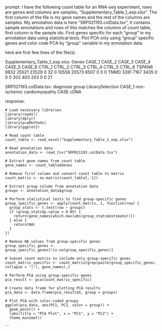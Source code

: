 prompt:
I have the following count table for an RNA-seq experiment, rows are genes and columns are samples, "Supplementary_Table_1_exp.xlsx". The first column of the file is my gene names and the rest of the columns are samples. My annotation data is here  "SRP021193.colData.tsv", it contains sample annotations and rows of this matches the columns of count table, first column is the sample ids. Find genes specific for each "group" in my annotation data  using statistical tests. Plot PCA only using "group" specific genes and color code PCA by "group" variable in my annotation data.

here are first few lines of the file(s).

Supplementary_Table_1_exp.xlsx:
Genes	CASE_1	CASE_2	CASE_3	CASE_4	CASE_5	CASE_6	CTRL_1	CTRL_2	CTRL_3	CTRL_4	CTRL_5	CTRL_6
TSPAN6	9832	25521	23529	0	32	0	10558	20573	6507	0	0	 0
TNMD	3281	 7167	 3435	0	 0	0	  202	  403	 203	0	0	21


SRP021193.colData.tsv:
diagnosis	group	LibrarySelection
CASE_1	non-ischemic cardiomyopathy	CASE	cDNA


response:
```
# Load necessary libraries
library(readxl)
library(dplyr)
library(pcaMethods)
library(ggplot2)

# Read count table
count_table <- read_excel("Supplementary_Table_1_exp.xlsx")

# Read annotation data
annotation_data <- read_tsv("SRP021193.colData.tsv")

# Extract gene names from count table
gene_names <- count_table$Genes

# Remove first column and convert count table to matrix
count_matrix <- as.matrix(count_table[,-1])

# Extract group column from annotation data
groups <- annotation_data$group

# Perform statistical tests to find group-specific genes
group_specific_genes <- apply(count_matrix, 1, function(row) {
  group_stats <- t.test(row ~ groups)
  if (group_stats$p.value < 0.05) {
    return(gene_names[which.max(abs(group_stats$estimate))])
  } else {
    return(NA)
  }
})

# Remove NA values from group-specific genes
group_specific_genes <- group_specific_genes[!is.na(group_specific_genes)]

# Subset count matrix to include only group-specific genes
count_matrix_specific <- count_matrix[grep(paste(group_specific_genes, collapse = "|"), gene_names),]

# Perform PCA using group-specific genes
pca_result <- pca(count_matrix_specific)

# Create data frame for plotting PCA results
pca_data <- data.frame(pca_result$X, group = groups)

# Plot PCA with color-coded groups
ggplot(pca_data, aes(PC1, PC2, color = group)) +
  geom_point() +
  labs(title = "PCA Plot", x = "PC1", y = "PC2") +
  theme_minimal()
```
```
